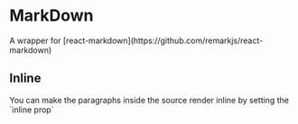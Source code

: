 
<Meta title="Components/MarkDown" component={MarkDown} />

# MarkDown

<Description>
  A wrapper for [react-markdown](https://github.com/remarkjs/react-markdown)
</Description>

<Canvas>
  <Story name="Basic">
    <MarkDown source={simple} linkTarget="_blank" />
  </Story>
</Canvas>

## Inline

<Description>
  You can make the paragraphs inside the source render inline by setting the
  `inline prop`
</Description>

<Canvas>
  <Story name="With paragraphs">
    <MarkDown source={withMultipleParagraphs} />
  </Story>
</Canvas>

<Canvas>
  <Story name="With paragraphs inline">
    <MarkDown source={withMultipleParagraphs} inline />
  </Story>
</Canvas>

